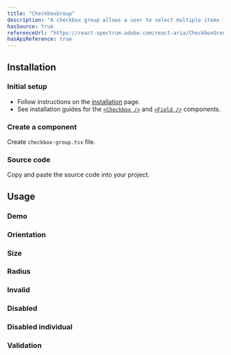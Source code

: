 ```yaml
---
title: "CheckboxGroup"
description: "A checkbox group allows a user to select multiple items from a list of options."
hasSource: true
referenceUrl: "https://react-spectrum.adobe.com/react-aria/CheckboxGroup.html"
hasApiReference: true
---
```


## Installation

<Steps>

### Initial setup

- Follow instructions on the [installation](/docs/overview/installation) page.
- See installation guides for the [`<Checkbox />`](/docs/components/checkbox) and [`<Field />`](/docs/components/field) components.

### Create a component

Create `checkbox-group.tsx` file.

### Source code

Copy and paste the source code into your project.

</Steps>

## Usage

### Demo

<ComponentPreview slug="checkboxGroup/demo" />

### Orientation

<ComponentPreview slug="checkboxGroup/orientation" />

### Size

<ComponentPreview slug="checkboxGroup/size" />

### Radius

<ComponentPreview slug="checkboxGroup/size" />

### Invalid

<ComponentPreview slug="checkboxGroup/invalid" />

### Disabled

<ComponentPreview slug="checkboxGroup/disabled" />

### Disabled individual

<ComponentPreview slug="checkboxGroup/disabledIndividual" />

### Validation

<ComponentPreview slug="checkboxGroup/validation" />
